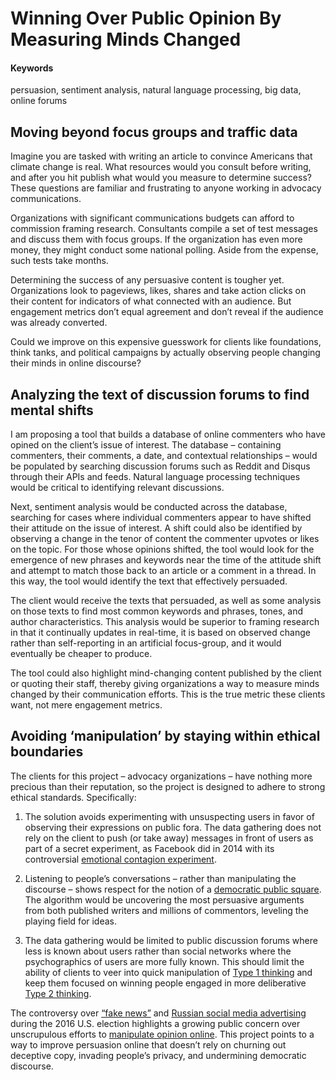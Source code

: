 # Winning Over Public Opinion By Measuring Minds Changed {#persuasion-metrics}
#### Keywords

persuasion, sentiment analysis, natural language processing, big data, online forums

## Moving beyond focus groups and traffic data

Imagine you are tasked with writing an article to convince Americans that climate change is real. What resources would you consult before writing, and after you hit publish what would you measure to determine success? These questions are familiar and frustrating to anyone working in advocacy communications. 

Organizations with significant communications budgets can afford to commission framing research. Consultants compile a set of test messages and discuss them with focus groups. If the organization has even more money, they might conduct some national polling. Aside from the expense, such tests take months.

Determining the success of any persuasive content is tougher yet. Organizations look to pageviews, likes, shares and take action clicks on their content for indicators of what connected with an audience. But engagement metrics don't equal agreement and don't reveal if the audience was already converted.

Could we improve on this expensive guesswork for clients like foundations, think tanks, and political campaigns by actually observing people changing their minds in online discourse?

## Analyzing the text of discussion forums to find mental shifts

I am proposing a tool that builds a database of online commenters who have opined on the client's issue of interest. The database -- containing commenters, their comments, a date, and contextual relationships -- would be populated by searching discussion forums such as Reddit and Disqus through their APIs and feeds. Natural language processing techniques would be critical to identifying relevant discussions.

Next, sentiment analysis would be conducted across the database, searching for cases where individual commenters appear to have shifted their attitude on the issue of interest. A shift could also be identified by observing a change in the tenor of content the commenter upvotes or likes on the topic. For those whose opinions shifted, the tool would look for the emergence of new phrases and keywords near the time of the attitude shift and attempt to match those back to an article or a comment in a thread. In this way, the tool would identify the text that effectively persuaded. 

The client would receive the texts that persuaded, as well as some analysis on those texts to find most common keywords and phrases, tones, and author characteristics. This analysis would be superior to framing research in that it continually updates in real-time, it is based on observed change rather than self-reporting in an artificial focus-group, and it would eventually be cheaper to produce.

The tool could also highlight mind-changing content published by the client or quoting their staff, thereby giving organizations a way to measure minds changed by their communication efforts. This is the true metric these clients want, not mere engagement metrics.

## Avoiding 'manipulation' by staying within ethical boundaries

The clients for this project -- advocacy organizations -- have nothing more precious than their reputation, so the project is designed to adhere to strong ethical standards. Specifically:

1. The solution avoids experimenting with unsuspecting users in favor of observing their expressions on public fora. The data gathering does not rely on the client to push (or take away) messages in front of users as part of a secret experiment, as Facebook did in 2014 with its controversial [emotional contagion experiment](http://www.tandfonline.com/doi/abs/10.1080/1369118X.2015.1093525?journalCode=rics20). 

2. Listening to people's conversations -- rather than manipulating the discourse -- shows respect for the notion of a [democratic public square](http://courses.ischool.berkeley.edu/i218/s15/calhoun_BPSIntroduction.pdf). The algorithm would be uncovering the most persuasive arguments from both published writers and millions of commentors, leveling the playing field for ideas. 

3. The data gathering would be limited to public discussion forums where less is known about users rather than social networks where the psychographics of users are more fully known. This should limit the ability of clients to veer into quick manipulation of [Type 1 thinking](https://ericrshelton.com/2015/12/21/type-1-and-type-2-thinking/) and keep them focused on winning people engaged in more deliberative [Type 2 thinking](https://ericrshelton.com/2015/12/21/type-1-and-type-2-thinking/).  

The controversy over ["fake news"](https://www.wired.com/2017/02/veles-macedonia-fake-news/) and [Russian social media advertising](http://www.independent.co.uk/news/world/americas/us-politics/facebook-russia-adverts-americans-exposed-trump-us-election-2016-millions-a8028526.html) during the 2016 U.S. election highlights a growing public concern over unscrupulous efforts to [manipulate opinion online](https://motherboard.vice.com/en_us/article/mg9vvn/how-our-likes-helped-trump-win). This project points to a way to improve persuasion online that doesn't rely on churning out deceptive copy, invading people's privacy, and undermining democratic discourse. 





